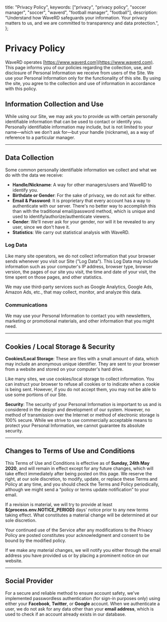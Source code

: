   title: "Privacy Policy",
  keywords: ["privacy", "privacy policy", "soccer manager", "soccer", "waverd", "football manager", "football"],
  description: "Understand how WaveRD safeguards your information. Your privacy matters to us, and we are committed to transparency and data protection.",
};

# Privacy Policy

WaveRD operates [https://www.waverd.com](https://www.waverd.com). This page informs you of our policies regarding the collection, use, and disclosure of Personal Information we receive from users of the Site. We use your Personal Information only for the functionality of this site. By using the site, you agree to the collection and use of information in accordance with this policy.

## Information Collection and Use

While using our Site, we may ask you to provide us with certain personally identifiable information that can be used to contact or identify you. Personally identifiable information may include, but is not limited to your name—which we don’t ask for—but your handle (nickname), as a way of reference to a particular manager.

---

## Data Collection

Some common personally identifiable information we collect and what we do with the data we receive:

- **Handle/Nickname**: A way for other managers/users and WaveRD to identify you.
- **Birthdate or Gender**: For the sake of privacy, we do not ask for either.
- **Email & Password**: It is proprietary that every account has a way to authenticate with our server. There's no better way to accomplish this than with the traditional email/password method, which is unique and used to identify/authorize/authenticate viewers.
- **Gender**: We'll never ask for your gender, nor will it be revealed to any user, since we don't have it.
- **Statistics**: We carry out statistical analysis with WaveRD.

### Log Data

Like many site operators, we do not collect information that your browser sends whenever you visit our Site ("Log Data"). This Log Data may include information such as your computer's IP address, browser type, browser version, the pages of our site you visit, the time and date of your visit, the time spent on those pages, and other statistics.

We may use third-party services such as Google Analytics, Google Ads, Amazon Ads, etc., that may collect, monitor, and analyze this data.

### Communications

We may use your Personal Information to contact you with newsletters, marketing or promotional materials, and other information that you might need.

---

## Cookies / Local Storage & Security

**Cookies/Local Storage**: These are files with a small amount of data, which may include an anonymous unique identifier. They are sent to your browser from a website and stored on your computer's hard drive.

Like many sites, we use cookies/local storage to collect information. You can instruct your browser to refuse all cookies or to indicate when a cookie is being sent. However, if you do not accept them, you may not be able to use some portions of our Site.

**Security**: The security of your Personal Information is important to us and is considered in the design and development of our system. However, no method of transmission over the Internet or method of electronic storage is 100% secure. While we strive to use commercially acceptable means to protect your Personal Information, we cannot guarantee its absolute security.

---

## Changes to Terms of Use and Conditions

This Terms of Use and Conditions is effective as of **Sunday, 24th May 2020**, and will remain in effect except for any future changes, which will take effect immediately after being posted on this page. We reserve the right, at our sole discretion, to modify, update, or replace these Terms and Policy at any time, and you should check the Terms and Policy periodically, although we might send a “policy or terms update notification” to your email.

If a revision is material, we will try to provide at least **${process.env.NOTICE_PERIOD}** days' notice prior to any new terms taking effect. What constitutes a material change will be determined at our sole discretion.

Your continued use of the Service after any modifications to the Privacy Policy are posted constitutes your acknowledgment and consent to be bound by the modified policy.

If we make any material changes, we will notify you either through the email address you have provided us or by placing a prominent notice on our website.

---

## Social Provider

For a secure and reliable method to ensure account safety, we've implemented passwordless authentication (for sign-in purposes only) using either your **Facebook**, **Twitter**, or **Google** account. When we authenticate a user, we do not ask for any data other than your **email address**, which is used to check if an account already exists in our database.
